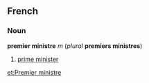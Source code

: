 ==French==
===Noun===
'''premier ministre''' ''m'' (''plural'' '''premiers ministres''')

#[[prime minister]]

[[et:Premier ministre]]